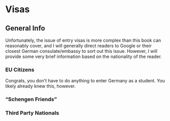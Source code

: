 # Visas {#chapter-visas}

## General Info

Unfortunately, the issue of entry visas is more complex than this book can reasonably cover, and I will generally direct readers to Google or their closest German consulate/embassy to sort out this issue. However, I will provide some very brief information based on the nationality of the reader.

### EU Citizens

Congrats, you don't have to do anything to enter Germany as a student. You likely already knew this, however.

### "Schengen Friends" 



### Third Party Nationals

